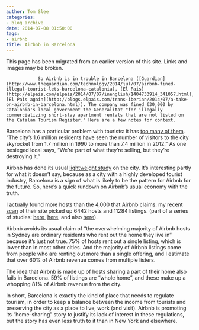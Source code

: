 ```yaml
---
author: Tom Slee
categories:
- blog archive
date: 2014-07-08 01:50:00
tags:
- airbnb
title: Airbnb in Barcelona
---
```


::: {.callout-note}

This page has been migrated from an earlier version of this site. 
Links and images may be broken.

:::



				So Airbnb is in trouble in Barcelona ([Guardian](http://www.theguardian.com/technology/2014/jul/07/airbnb-fined-illegal-tourist-lets-barcelona-catalonia), [El Pais](http://elpais.com/elpais/2014/07/07/inenglish/1404733914_341057.html), [El Pais again](http://blogs.elpais.com/trans-iberian/2014/07/a-take-on-airbnb-in-barcelona.html)). The company was fined €30,000 by Catalonia's local government the Generalitat "for illegally commercializing short-stay apartment rentals that are not listed on the Catalan Tourism Register." Here are a few notes for context.

Barcelona has a particular problem with tourists: it has [too many of them](http://www.theguardian.com/travel/2014/jun/15/barcelona-tourism-boom-economy-residents). "The city's 1.6 million residents have seen the number of visitors to the city skyrocket from 1.7 million in 1990 to more than 7.4 million in 2012." As one besieged local says, "We're part of what they're selling, but they're destroying it."

Airbnb has done its usual [lightweight study](http://blog.airbnb.com/airbnb-economic-impact/#barcelona) on the city. It's interesting partly for what it doesn't say, because as a city with a highly developed tourist industry, Barcelona is a sign of what is likely to be the pattern for Airbnb for the future. So, here's a quick rundown on Airbnb's usual economy with the truth.

I actually found more hosts than the 4,000 that Airbnb claims: my recent [scan](http://tomslee.net/2014/05/the-shape-of-airbnbs-business.html) of their site picked up 6442 hosts and 11284 listings. (part of a series of studies: [here](http://tomslee.net/2013/10/notes-on-airbnbs-new-york-business.html), [here](http://tomslee.net/2013/11/airbnb-business-in-new-york-revisited.html), and also [here](http://tomslee.net/2014/06/the-shape-of-airbnbs-business-ii.html)).

Airbnb avoids its usual claim of "the overwhelming majority of Airbnb hosts in Sydney are ordinary residents who rent out the home they live in" because it's just not true. 75% of hosts rent out a single listing, which is lower than in most other cities. And the majority of Airbnb listings come from people who are renting out more than a single offering, and I estimate that over 60% of Airbnb revenue comes from multiple listers.

The idea that Airbnb is made up of hosts sharing a part of their home also fails in Barcelona. 59% of listings are "whole home", and these make up a whopping 81% of Airbnb revenue from the city.

In short, Barcelona is exactly the kind of place that needs to regulate tourism, in order to keep a balance between the income from tourists and preserving the city as a place to live, work (and visit). Airbnb is promoting its "home-sharing" story to justify its lack of interest in these regulations, but the story has even less truth to it than in New York and elsewhere.		
